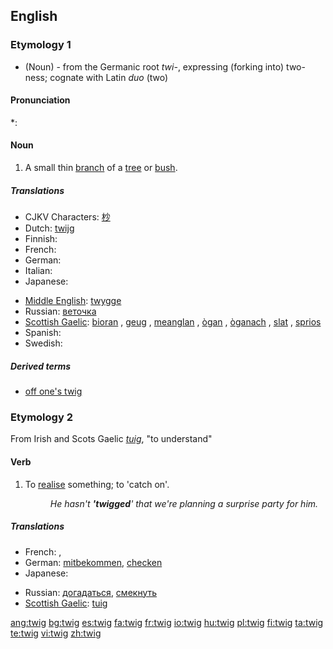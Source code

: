 ==English==

===Etymology 1===
* (Noun) - from the Germanic root ''twi-'', expressing (forking into) two-ness; cognate with Latin ''duo'' (two)

====Pronunciation====
*: {{rhymes|ɪɡ}}

====Noun====
{{wikipedia}}
{{en-noun}}

# A small thin [[branch]] of a [[tree]] or [[bush]].

=====Translations=====
{{trans-top|a small thin branch}}
* CJKV Characters: [[杪]]
* Dutch: [[twijg]]
* Finnish: {{t+|fi|varpu}}
* French: {{t+|fr|brindille|f}}
* German: {{t+|de|Zweig|m}}
* Italian: {{t-|it|ramoscello|m}}
* Japanese: {{t-|ja|小枝|tr=koeda|sc=Jpan}}
{{trans-mid}}
* [[Middle English]]: [[twygge]]
* Russian: [[веточка]] {{f}}
* [[Scottish Gaelic]]: [[bioran]] {{m}}, [[geug]] {{f}}, [[meanglan]] {{m}}, [[ògan]] {{m}}, [[òganach]] {{m}}, [[slat#Scottish Gaelic|slat]] {{m}}, [[sprios]] {{m}}
* Spanish: {{t-|es|ramita|f}}
* Swedish: {{t-|sv|kvist|c}}
{{trans-bottom}}

=====Derived terms=====
* [[off one's twig]]

===Etymology 2===
From Irish and Scots Gaelic ''[[tuig]]'', "to understand"

====Verb====
{{en-verb|twig|g|ed}}

# {{colloquial|regional}} To [[realise]] something; to 'catch on'.
#: ''He hasn't ''''twigged'''' that we're planning a surprise party for him.''

=====Translations=====
{{trans-top|to realise something}}
* French: {{t+|fr|entraver}}, {{t+|fr|capter}}
* German: [[mitbekommen]], [[checken]]
* Japanese: {{t-|ja|気づく|tr=kizuku|sc=Jpan}}
{{trans-mid}}
* Russian: [[догадаться]], [[смекнуть]]
* [[Scottish Gaelic]]: [[tuig]]
{{trans-bottom}}

[[ang:twig]]
[[bg:twig]]
[[es:twig]]
[[fa:twig]]
[[fr:twig]]
[[io:twig]]
[[hu:twig]]
[[pl:twig]]
[[fi:twig]]
[[ta:twig]]
[[te:twig]]
[[vi:twig]]
[[zh:twig]]
